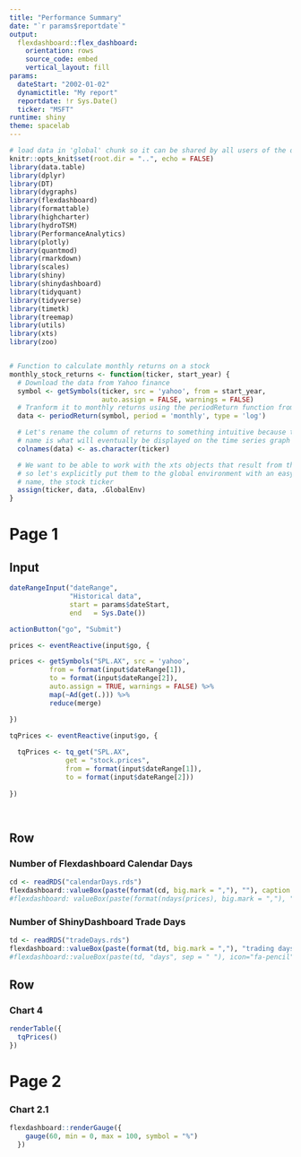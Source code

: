```yaml
---
title: "Performance Summary"
date: "`r params$reportdate`"
output:
  flexdashboard::flex_dashboard:
    orientation: rows
    source_code: embed
    vertical_layout: fill
params:
  dateStart: "2002-01-02"
  dynamictitle: "My report"
  reportdate: !r Sys.Date()
  ticker: "MSFT"
runtime: shiny
theme: spacelab
---
```


```r
# load data in 'global' chunk so it can be shared by all users of the dashboard
knitr::opts_knit$set(root.dir = "..", echo = FALSE)
library(data.table)
library(dplyr)
library(DT)
library(dygraphs)
library(flexdashboard)
library(formattable)
library(highcharter)
library(hydroTSM)
library(PerformanceAnalytics)
library(plotly)
library(quantmod)
library(rmarkdown)
library(scales)
library(shiny)
library(shinydashboard)
library(tidyquant)
library(tidyverse)
library(timetk)
library(treemap)
library(utils)
library(xts)
library(zoo)


# Function to calculate monthly returns on a stock
monthly_stock_returns <- function(ticker, start_year) {
  # Download the data from Yahoo finance
  symbol <- getSymbols(ticker, src = 'yahoo', from = start_year,
                       auto.assign = FALSE, warnings = FALSE)
  # Tranform it to monthly returns using the periodReturn function from quantmod
  data <- periodReturn(symbol, period = 'monthly', type = 'log')

  # Let's rename the column of returns to something intuitive because the column
  # name is what will eventually be displayed on the time series graph
  colnames(data) <- as.character(ticker)

  # We want to be able to work with the xts objects that result from this function
  # so let's explicitly put them to the global environment with an easy to use
  # name, the stock ticker
  assign(ticker, data, .GlobalEnv)
}

```

Page 1
=====================================  

Input {.sidebar}
-------------------------------------
  
```r

dateRangeInput("dateRange",
               "Historical data",
               start = params$dateStart,
               end   = Sys.Date())

actionButton("go", "Submit")

prices <- eventReactive(input$go, {

prices <- getSymbols("SPL.AX", src = 'yahoo', 
          from = format(input$dateRange[1]),
          to = format(input$dateRange[2]),
          auto.assign = TRUE, warnings = FALSE) %>% 
          map(~Ad(get(.))) %>% 
          reduce(merge)

})

tqPrices <- eventReactive(input$go, {
  
  tqPrices <- tq_get("SPL.AX", 
              get = "stock.prices",
              from = format(input$dateRange[1]),
              to = format(input$dateRange[2])) 
    
})

    
```

Row {data-height=100}
-------------------------------------

### Number of Flexdashboard Calendar Days

```r
cd <- readRDS("calendarDays.rds")
flexdashboard::valueBox(paste(format(cd, big.mark = ","), ""), caption = "# of Calendar Days", icon="fa-pencil")
#flexdashboard: valueBox(paste(format(ndays(prices), big.mark = ","), "days"), caption = "# of Trade Days", icon="fa-pencil")
```

### Number of ShinyDashboard Trade Days

```r
td <- readRDS("tradeDays.rds")
flexdashboard::valueBox(paste(format(td, big.mark = ","), "trading days"), caption = "# of Trade Days", icon="fa-pencil")
#flexdashboard::valueBox(paste(td, "days", sep = " "), icon="fa-pencil")
```

Row {data-height=500}
-------------------------------------
### Chart 4
```r
renderTable({
  tqPrices()
})
```


Page 2
=====================================     

### Chart 2.1
    
```r
flexdashboard::renderGauge({
    gauge(60, min = 0, max = 100, symbol = "%") 
  })
```

